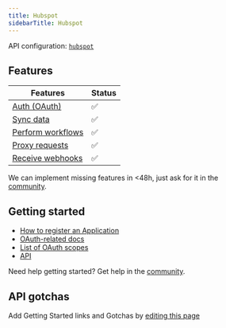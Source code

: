 ```yaml
---
title: Hubspot
sidebarTitle: Hubspot
---
```


API configuration: [`hubspot`](https://nango.dev/providers.yaml)

## Features

| Features | Status |
| - | - |
| [Auth (OAuth)](/integrate/guides/authorize-an-api) | ✅ |
| [Sync data](/integrate/guides/sync-data-from-an-api) | ✅ |
| [Perform workflows](/integrate/guides/perform-workflows-with-an-api) | ✅ |
| [Proxy requests](/integrate/guides/proxy-requests-to-an-api) | ✅ |
| [Receive webhooks](/integrate/guides/receive-webhooks-from-an-api) | ✅ |

<Tip>We can implement missing features in &lt;48h, just ask for it in the [community](https://nango.dev/slack).</Tip>

## Getting started

-   [How to register an Application](https://developers.hubspot.com/docs/api/working-with-oauth#initiating-an-integration-with-oauth-2-0)
-   [OAuth-related docs](https://developers.hubspot.com/docs/api/oauth-quickstart-guide)
-   [List of OAuth scopes](https://developers.hubspot.com/docs/api/working-with-oauth#scopes)
-   [API](https://developers.hubspot.com/docs/api/overview)

<Tip>Need help getting started? Get help in the [community](https://nango.dev/slack).</Tip>

## API gotchas

<Note>Add Getting Started links and Gotchas by [editing this page](https://github.com/nangohq/nango/tree/master/docs-v2/integrations/all/hubspot.mdx)</Note>
